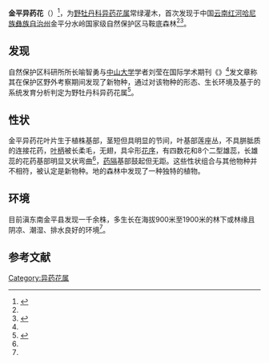 {{Speciesbox
| image = 
| image_caption = 
| status = 
| status_system = 
| genus = Fordiophyton
| species = jinpingense
| authority = Jin-Hong Dai, Qiu-Jie Zhou
| synonyms = 
}}'''金平异药花'''（{{sn|''Paeonia'' × ''suffruticosa''}}）<ref name=":1">{{cite news |title=A new species of Fordiophyton (Sonerileae, Melastomataceae) from Yunnan, China |url=https://phytokeys.pensoft.net/article/35260/ |publisher=Phytokeys |accessdate=2020-12-24 |archive-date=2020-11-25 |archive-url=https://web.archive.org/web/20201125192731/https://phytokeys.pensoft.net/article/35260/ |dead-url=no }}</ref>，为[[野牡丹科|野牡丹科]][[异药花属|异药花属]]常绿灌木，首次发现于中国[[云南|云南]][[红河哈尼族彝族自治州|红河哈尼族彝族自治州]]金平分水岭国家级自然保护区马鞍底森林<ref name=":1" /><ref name=":0">{{Cite web|title=科研人员在云南发现一植物新种金平异药花-中新网|url=https://www.chinanews.com/sh/2020/12-22/9368704.shtml|accessdate=2020-12-24|work=www.chinanews.com}}</ref>。

== 发现 ==
自然保护区科研所所长喻智勇与[[中山大学|中山大学]]学者刘莹在国际学术期刊《{{Internal link helper/en|Phytokeys|Phytokeys}}》<ref name=":1" />发文章称其在保护区野外考察期间发现了新物种，通过对该物种的形态、生长环境及基于{{Ilh/en|nrITS|nrITS}}的系统发育分析判定为野牡丹科异药花属<ref>{{Cite web|title=新物种！云南发现野牡丹科金平异药花—新闻—科学网|url=http://news.sciencenet.cn/htmlnews/2020/12/450798.shtm|accessdate=2020-12-24|work=news.sciencenet.cn|archive-date=2021-04-13|archive-url=https://web.archive.org/web/20210413102916/http://news.sciencenet.cn/htmlnews/2020/12/450798.shtm|dead-url=no}}</ref>。

== 性状 ==
金平异药花叶片生于植株基部，茎短但具明显的节间，叶基部莲座丛，不具胼胝质的连接花药，[[叶柄|叶柄]]被长柔毛，无翅，具伞形[[花序|花序]]，有四数花和8个二型雄蕊，长雄蕊的花药基部明显叉状弯曲<ref name=":1" />，[[药隔|药隔]]基部鼓起但无距。这些性状组合与其他物种并不相符，被认定是新物种。地的森林中发现了一种独特的植物。

== 环境 ==
目前滇东南金平县发现一千余株，多生长在海拔900米至1900米的林下或林缘且阴凉、潮湿、排水良好的环境<ref name=":0" />。

==参考文献==
{{reflist}}

[[Category:异药花属|Category:异药花属]]